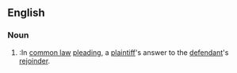 ==English==

===Noun===
{{en-noun}}

# {{law}}:In [[common law]] [[pleading]], a [[plaintiff]]'s answer to the [[defendant]]'s [[rejoinder]].